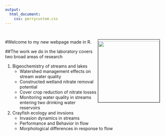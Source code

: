 ```yaml
---
output:
  html_document:
    css: perrycustom.css
---
```


<br>    

#Welcome to my new webpage made in R. <img align="right" img src="images/perry.jpg" height="200px" width="200px" border="1" style="PADDING-TOP: 5px" style="PADDING-LEFT: 5px"/>
     
##The work we do in the laboratory covers two broad areas of research

1. Bigeochemistry of streams and lakes    
    - Watershed management effects on stream water quality    
    - Constructed wetland nitrate removal potential    
    - Cover crop reduction of nitrate losses    
    - Monitoring water quality in streams entering two drinking water reservoirs    
      
2. Crayfish ecology and invsions    
    - Invasion dynamics in streams
    - Performance and Behavior in flow
    - Morphological differences in response to flow

<script>
  (function(i,s,o,g,r,a,m){i['GoogleAnalyticsObject']=r;i[r]=i[r]||function(){
  (i[r].q=i[r].q||[]).push(arguments)},i[r].l=1*new Date();a=s.createElement(o),
  m=s.getElementsByTagName(o)[0];a.async=1;a.src=g;m.parentNode.insertBefore(a,m)
  })(window,document,'script','https://www.google-analytics.com/analytics.js','ga');

  ga('create', 'UA-88373117-1', 'auto');
  ga('send', 'pageview');

</script>
